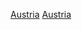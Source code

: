 {{Portal box|體育運動|奧地利}}
{{Year by category
| m = 1
| c = 9
| d = 7
| y = 6
| cat     = 奧地利體育
| sortkey = 體育
| parent  =  各年份奧地利體育
| subcat  = 1976年奧地利
}}

[[Category:1976年各國體育|Austria]]
[[Category:1976年歐洲體育|Austria]]
